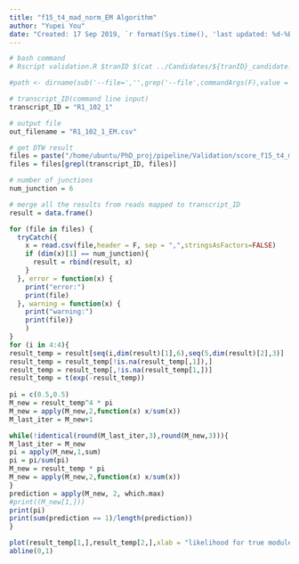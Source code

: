 ```yaml
---
title: "f15_t4_mad_norm_EM Algorithm"
author: "Yupei You"
date: "Created: 17 Sep 2019, `r format(Sys.time(), 'last updated: %d-%B-%Y  %H:%m')`"
---
```


```r
# bash command
# Rscript validation.R $tranID $(cat ../Candidates/${tranID}_candidate.txt | sed s/.*,//)

#path <- dirname(sub('--file=','',grep('--file',commandArgs(F),value = T)))

# transcript_ID(command line input)
transcript_ID = "R1_102_1"

# output file
out_filename = "R1_102_1_EM.csv"

# get DTW result
files = paste("/home/ubuntu/PhD_proj/pipeline/Validation/score_f15_t4_mad_norm",list.files("/home/ubuntu/PhD_proj/pipeline/Validation/score_f15_t4_mad_norm"),sep = "/")
files = files[grepl(transcript_ID, files)]

# number of junctions
num_junction = 6

# merge all the results from reads mapped to transcript_ID
result = data.frame()

for (file in files) {
  tryCatch({
    x = read.csv(file,header = F, sep = ",",stringsAsFactors=FALSE)
    if (dim(x)[1] == num_junction){
      result = rbind(result, x)
    }
  }, error = function(x) {
    print("error:")  
    print(file)
  }, warning = function(x) {
    print("warning:")
    print(file)}
    )
}
for (i in 4:4){
result_temp = result[seq(i,dim(result)[1],6),seq(5,dim(result)[2],3)]
result_temp = result_temp[!is.na(result_temp[,1]),]
result_temp = result_temp[,!is.na(result_temp[1,])]
result_temp = t(exp(-result_temp))
  
pi = c(0.5,0.5)
M_new = result_temp^4 * pi
M_new = apply(M_new,2,function(x) x/sum(x))
M_last_iter = M_new+1

while(!identical(round(M_last_iter,3),round(M_new,3))){
M_last_iter = M_new
pi = apply(M_new,1,sum)
pi = pi/sum(pi)
M_new = result_temp * pi
M_new = apply(M_new,2,function(x) x/sum(x))
}
prediction = apply(M_new, 2, which.max)
#print((M_new[1,]))
print(pi)
print(sum(prediction == 1)/length(prediction))
}

plot(result_temp[1,],result_temp[2,],xlab = "likelihood for true module",ylab = "likelihood for false module")
abline(0,1)
```

